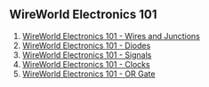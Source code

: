 == WireWorld Electronics 101 ==

# [[WireWorldElectronics101-WiresAndJunctions|WireWorld Electronics 101 - Wires and Junctions]]
# [[WireWorldElectronics101-Diodes.wiki|WireWorld Electronics 101 - Diodes]]
# [[WireWorldElectronics101-Signals.wiki|WireWorld Electronics 101 - Signals]]
# [[WireWorldElectronics101-Clocks.wiki|WireWorld Electronics 101 - Clocks]]
# [[WireWorldElectronics101-ORGate.wiki|WireWorld Electronics 101 - OR Gate]]

